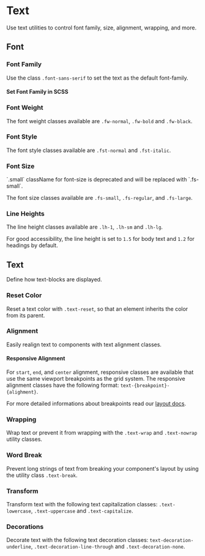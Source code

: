 
<Meta of={TextStories} />

# Text

<div className="lead">
  Use text utilities to control font family, size, alignment, wrapping, and more.
</div>

## Font

### Font Family

Use the class `.font-sans-serif` to set the text as the default font-family.

<Canvas of={TextStories.FontFamily} sourceState="shown" />

#### Set Font Family in SCSS

<Source code={SampleFontFamily} language="scss" />

### Font Weight

The font weight classes available are `.fw-normal`, `.fw-bold` and `.fw-black`.

<Canvas of={TextStories.FontWeight} sourceState="shown" />

### Font Style

The font style classes available are `.fst-normal` and `.fst-italic`.

<Canvas of={TextStories.FontStyle} sourceState="shown" />

### Font Size

<div className="alert alert-warning">
`.small` className for font-size is deprecated and will be replaced with `.fs-small`.
</div>

The font size classes available are `.fs-small`, `.fs-regular`, and `.fs-large`.

<Canvas of={TextStories.TextSize} sourceState="shown" />

### Line Heights

The line height classes available are `.lh-1`, `.lh-sm` and `.lh-lg`.

For good accessibility, the line height is set to <code>1.5</code> for body text and <code>1.2</code> for headings by default.

<Canvas of={TextStories.LineHeight} sourceState="shown" />

## Text

Define how text-blocks are displayed.

### Reset Color

Reset a text color with `.text-reset`, so that an element inherits the color from its parent.

<Canvas of={TextStories.TextColorReset} sourceState="shown" />

### Alignment

Easily realign text to components with text alignment classes.

<Canvas of={TextStories.TextAlign} sourceState="shown" />

#### Responsive Alignment

For `start`, `end`, and `center` alignment, responsive classes are available that use the same viewport breakpoints as the grid system.
The responsive alignment classes have the following format: `text-{breakpoint}-{alighment}`.

For more detailed informations about breakpoints read our [layout docs](/?path=/docs/20af6e2b-32b1-42ef-a187-b026aea7fe13--docs).

### Wrapping

Wrap text or prevent it from wrapping with the `.text-wrap` and `.text-nowrap` utility classes.

<Canvas of={TextStories.TextWrapping} sourceState="shown" />

### Word Break

Prevent long strings of text from breaking your component's layout by using the utility class `.text-break`.

<Canvas of={TextStories.WordBreak} sourceState="shown" />

### Transform

Transform text with the following text capitalization classes: `.text-lowercase`, `.text-uppercase` and `.text-capitalize`.

<Canvas of={TextStories.TextTransform} sourceState="shown" />

### Decorations

Decorate text with the following text decoration classes: `text-decoration-underline`, `.text-decoration-line-through` and `.text-decoration-none`.

<Canvas of={TextStories.TextDecoration} sourceState="shown" />
